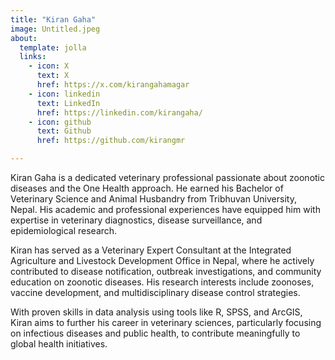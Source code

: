 ```yaml
---
title: "Kiran Gaha"
image: Untitled.jpeg
about:
  template: jolla
  links:
    - icon: X
      text: X
      href: https://x.com/kirangahamagar
    - icon: linkedin
      text: LinkedIn
      href: https://linkedin.com/kirangaha/
    - icon: github
      text: Github
      href: https://github.com/kirangmr

---
```


Kiran Gaha is a dedicated veterinary professional passionate about zoonotic diseases and the One Health approach. He earned his Bachelor of Veterinary Science and Animal Husbandry from Tribhuvan University, Nepal. His academic and professional experiences have equipped him with expertise in veterinary diagnostics, disease surveillance, and epidemiological research.

Kiran has served as a Veterinary Expert Consultant at the Integrated Agriculture and Livestock Development Office in Nepal, where he actively contributed to disease notification, outbreak investigations, and community education on zoonotic diseases. His research interests include zoonoses, vaccine development, and multidisciplinary disease control strategies.

With proven skills in data analysis using tools like R, SPSS, and ArcGIS, Kiran aims to further his career in veterinary sciences, particularly focusing on infectious diseases and public health, to contribute meaningfully to global health initiatives.